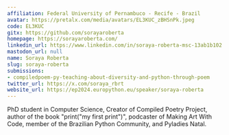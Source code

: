 ```yaml
---
affiliation: Federal University of Pernambuco - Recife - Brazil
avatar: https://pretalx.com/media/avatars/EL3KUC_zBHSnPk.jpeg
code: EL3KUC
gitx: https://github.com/sorayaroberta
homepage: https://sorayaroberta.com/
linkedin_url: https://www.linkedin.com/in/soraya-roberta-msc-13ab1b102
mastodon_url: null
name: Soraya Roberta
slug: soraya-roberta
submissions:
- compiledpoem-py-teaching-about-diversity-and-python-through-poem
twitter_url: https://x.com/soraya_rbrt
website_url: https://ep2024.europython.eu/speaker/soraya-roberta
---
```


PhD student in Computer Science, Creator of Compiled Poetry Project, author of the book "print("my first print")", podcaster of Making Art With Code, member of the Brazilian Python Community, and Pyladies Natal.
